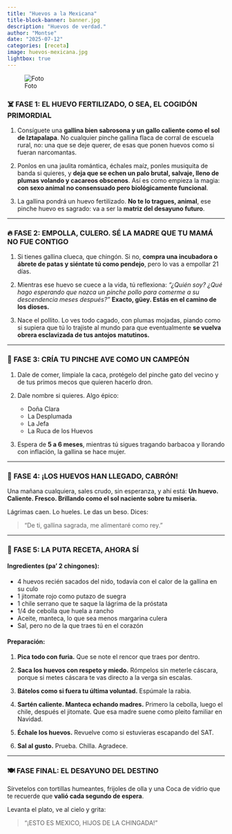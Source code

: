 ```yaml
---
title: "Huevos a la Mexicana"
title-block-banner: banner.jpg
description: "Huevos de verdad."
author: "Montse"
date: "2025-07-12"
categories: [receta]
image: huevos-mexicana.jpg
lightbox: true
---
```


![Foto](huevos-mexicana.jpg)

### ☠️ **FASE 1: EL HUEVO FERTILIZADO, O SEA, EL COGIDÓN PRIMORDIAL**

1. Consíguete una **gallina bien sabrosona y un gallo caliente como el sol de Iztapalapa**. No cualquier pinche gallina flaca de corral de escuela rural, no: una que se deje querer, de esas que ponen huevos como si fueran narcomantas.

2. Ponlos en una jaulita romántica, échales maíz, ponles musiquita de banda si quieres, y **deja que se echen un palo brutal, salvaje, lleno de plumas volando y cacareos obscenos**. Así es como empieza la magia: **con sexo animal no consensuado pero biológicamente funcional**.

3. La gallina pondrá un huevo fertilizado. **No te lo tragues, animal**, ese pinche huevo es sagrado: va a ser la **matriz del desayuno futuro**.

---

### 🔥 **FASE 2: EMPOLLA, CULERO. SÉ LA MADRE QUE TU MAMÁ NO FUE CONTIGO**

1. Si tienes gallina clueca, que chingón. Si no, **compra una incubadora o ábrete de patas y siéntate tú como pendejo**, pero lo vas a empollar 21 días.

2. Mientras ese huevo se cuece a la vida, tú reflexiona:
   *“¿Quién soy? ¿Qué hago esperando que nazca un pinche pollo para comerme a su descendencia meses después?”*
   **Exacto, güey. Estás en el camino de los dioses.**

3. Nace el pollito.
   Lo ves todo cagado, con plumas mojadas, piando como si supiera que tú lo trajiste al mundo para que eventualmente **se vuelva obrera esclavizada de tus antojos matutinos.**

---

### 🐥 **FASE 3: CRÍA TU PINCHE AVE COMO UN CAMPEÓN**

1. Dale de comer, límpiale la caca, protégelo del pinche gato del vecino y de tus primos mecos que quieren hacerlo dron.

2. Dale nombre si quieres. Algo épico:

   * Doña Clara
   * La Desplumada
   * La Jefa
   * La Ruca de los Huevos

3. Espera de **5 a 6 meses**, mientras tú sigues tragando barbacoa y llorando con inflación, la gallina se hace mujer.

---

### 🥚 **FASE 4: ¡LOS HUEVOS HAN LLEGADO, CABRÓN!**

Una mañana cualquiera, sales crudo, sin esperanza, y ahí está:
**Un huevo. Caliente. Fresco. Brillando como el sol naciente sobre tu miseria.**

Lágrimas caen. Lo hueles. Le das un beso. Dices:

> “De ti, gallina sagrada, me alimentaré como rey.”

---

### 🔪 **FASE 5: LA PUTA RECETA, AHORA SÍ**

#### Ingredientes (pa' 2 chingones):

* 4 huevos recién sacados del nido, todavía con el calor de la gallina en su culo
* 1 jitomate rojo como putazo de suegra
* 1 chile serrano que te saque la lágrima de la próstata
* 1/4 de cebolla que huela a rancho
* Aceite, manteca, lo que sea menos margarina culera
* Sal, pero no de la que traes tú en el corazón

#### Preparación:

1. **Pica todo con furia.** Que se note el rencor que traes por dentro.

2. **Saca los huevos con respeto y miedo.** Rómpelos sin meterle cáscara, porque si metes cáscara te vas directo a la verga sin escalas.

3. **Bátelos como si fuera tu última voluntad.** Espúmale la rabia.

4. **Sartén caliente. Manteca echando madres.** Primero la cebolla, luego el chile, después el jitomate. Que esa madre suene como pleito familiar en Navidad.

5. **Échale los huevos.** Revuelve como si estuvieras escapando del SAT.

6. **Sal al gusto.** Prueba. Chilla. Agradece.

---

### 🍽️ **FASE FINAL: EL DESAYUNO DEL DESTINO**

Sírvetelos con tortillas humeantes, frijoles de olla y una Coca de vidrio que te recuerde que **valió cada segundo de espera**.

Levanta el plato, ve al cielo y grita:

> “¡ESTO ES MEXICO, HIJOS DE LA CHINGADA!”